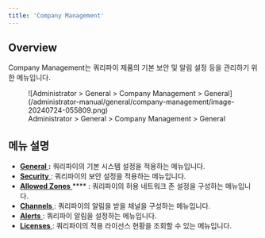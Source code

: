 ```yaml
---
title: 'Company Management'
---
```


## Overview

Company Management는 쿼리파이 제품의 기본 보안 및 알림 설정 등을 관리하기 위한 메뉴입니다.

<figure data-layout="center" data-align="center">
![Administrator &gt; General &gt; Company Management &gt; General](/administrator-manual/general/company-management/image-20240724-055809.png)
<figcaption>
Administrator &gt; General &gt; Company Management &gt; General
</figcaption>
</figure>


## 메뉴 설명

* [ **General** ](company-management/general) **:** 쿼리파이의 기본 시스템 설정을 적용하는 메뉴입니다. 
* [ **Security** ](company-management/security) : 쿼리파이의 보안 설정을 적용하는 메뉴입니다. 
* [ **Allowed Zones** ](company-management/allowed-zones) **** : 쿼리파이의 허용 네트워크 존 설정을 구성하는 메뉴입니다. 
* [ **Channels** ](company-management/channels) : 쿼리파이의 알림을 받을 채널을 구성하는 메뉴입니다.
* [ **Alerts** ](company-management/alerts) : 쿼리파이 알림을 설정하는 메뉴입니다. 
* [ **Licenses** ](company-management/licenses) : 쿼리파이의 적용 라이선스 현황을 조회할 수 있는 메뉴입니다. 
